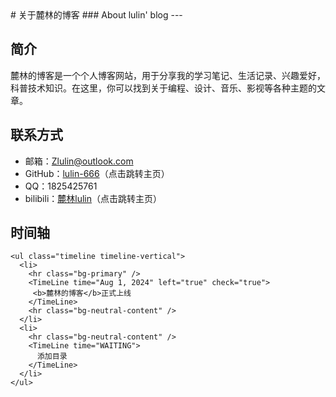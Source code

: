 
<BaseLayout PageID="about">
  <BaseCard title="about">
# 关于麓林的博客
### About lulin' blog
---

## 简介

麓林的博客是一个个人博客网站，用于分享我的学习笔记、生活记录、兴趣爱好，科普技术知识。在这里，你可以找到关于编程、设计、音乐、影视等各种主题的文章。

## 联系方式

- 邮箱：[Zlulin@outlook.com](mailto:Zlulin@outlook.com)
- GitHub：[lulin-666](https://github.com/lulin-666)（点击跳转主页）
- QQ：1825425761
- bilibili：[麓林lulin](https://space.bilibili.com/3493297762863803)（点击跳转主页）

## 时间轴

    <ul class="timeline timeline-vertical">
      <li>
        <hr class="bg-primary" />
        <TimeLine time="Aug 1, 2024" left="true" check="true">
         <b>麓林的博客</b>正式上线
        </TimeLine>
        <hr class="bg-neutral-content" />
      </li>
      <li>
        <hr class="bg-neutral-content" />
        <TimeLine time="WAITING">
          添加目录
        </TimeLine>
      </li>
    </ul>

  </BaseCard>
</BaseLayout>
